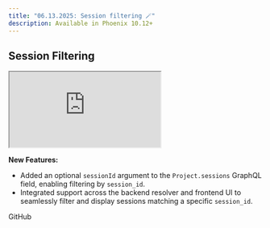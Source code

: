 ```yaml
---
title: "06.13.2025: Session filtering 🪄"
description: Available in Phoenix 10.12+
---
```


<Update label="06.13.2025">

## Session Filtering

<Frame>
    <iframe src="https://cdn.iframe.ly/mYd4HURy" width={1000} height={400} allowFullScreen></iframe>
</Frame>

**New Features:**

* Added an optional `sessionId` argument to the `Project.sessions` GraphQL field, enabling filtering by `session_id`.
* Integrated support across the backend resolver and frontend UI to seamlessly filter and display sessions matching a specific `session_id`.

<Card title="feat: allow filtering of sessions by session_id by RogerHYang · Pull Request #8038 · Arize-ai/phoenix" icon="github" href="https://github.com/Arize-ai/phoenix/pull/8038" horizontal>
  GitHub
</Card>
</Update>